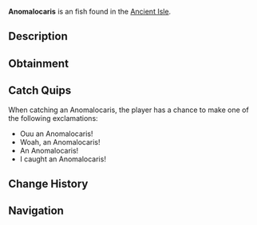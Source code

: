 {{FishInfobox
|image          = Anomalocaris.png
|rarity         = Uncommon
|sea            = First Sea
|location       = [[Ancient Isle]]
|sublocation    = 
|sources        = Fishing Rod
|radar_location = 
|xp             = 100
|weather        = 
|time           = Night
|season         = 
|bait           = Minnow
|base_weight    = 40
|base_value     = 90
|weight_range   = 30
|base_chance    = 65
|base_resil     = 65
}}
'''Anomalocaris''' is an {{Rarity|Uncommon}} fish found in the [[Ancient Isle]].

== Description ==
{{Description|The Anomalocaris is a large predator of the Ancient Isle. They flex their fins in a wave-like motion to generate speed, which they use to pursue prey. They bear strong armor-like scales on their backs, making them quite strong. The Anomalocaris went extinct around 485 million years ago at the end of the Ordovician period.|Bestiary Entry}}

== Obtainment ==
{{Description|Found around the Ancient Isle.|Bestiary Hint}}
{{Fish Availability|
Ancient Isle/Freshwater Pond
Ancient Isle/Surrounding Ocean
Ancient Isle/Waterfall
|top_rods      = 
Rapid Rod\320934.44\331978.33;
Firefly Rod\292169.76\309103.56;
Trident Rod\278747.6\166258.75;
Leviathan's Fang Rod\278651\307495.1;
Fungal Rod\274279.12\273907.8;
Flimsy Rod\247868.81\224304.74;
Fischer's Rod\233423.58\233088.74;
Adventurer's Rod\231703.01\231370.64;
Long Rod\257716.28\304251.26;
Brick Built Rod\254139.5\300028.63;
Lucky Rod\220176.81\174504;
Free Spirit Rod\271728.04\165772.41;
No-Life Rod\270672.33\235299.61;
Ethereal Prism Rod\242514.26\275373.89;
Verdant Shear Rod\241461.32\213194.13;
Seraphic Rod\240733.78\233170.93;
Depthseeker Rod\239374.71\202079.42;
Blazebringer Rod\238370.03\187467.15;
Challenger's Rod\237629.58\213551.33;
Zeus Rod\236608.67\198620.58;
Avalanche Rod\235343.05\195255.31;
Volcanic Rod\230996.51\174171.82;
Rod Of The Forgotten Fang\226966.21\212874.28;
Rod Of The Depths\221284.52\193308.16;
Rod Of The Exalted One\215016.27\219762.66;
Steady Rod\124736.89\106942.11
|recommended   = Trident Rod
}}

== Catch Quips ==
When catching an Anomalocaris, the player has a chance to make one of the following exclamations:
* Ouu an Anomalocaris!
* Woah, an Anomalocaris!
* An Anomalocaris!
* I caught an Anomalocaris!

== Change History ==
{{Change History|{{subst:Current Version}}}}

== Navigation ==
{{Fish Navbox|Ancient Isle}}